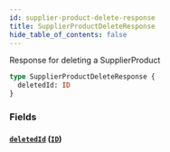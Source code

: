 ```yaml
---
id: supplier-product-delete-response
title: SupplierProductDeleteResponse
hide_table_of_contents: false
---
```



Response for deleting a SupplierProduct

```graphql
type SupplierProductDeleteResponse {
  deletedId: ID
}
```


### Fields

#### [`deletedId`](#) ([`ID`](/supply/api/graphql-admin/reference/scalars/id))






